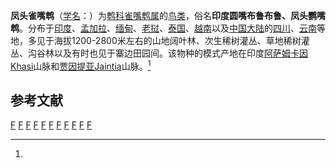 {{Speciesbox
| genus = Spizixos
| species = canifrons
| status = LC
| status_system = iucn3.1
| status_ref = <ref name=iucn>{{IUCN2008 | assessors = [[BirdLife_International|BirdLife International]] | year = 2008 | id = 147991 | title = Spizixos canifrons | downloaded = 2009-6-1}}</ref>
| authority = (Blyth)<ref name='id2735'>{{cite web| url =http://www.bioinfo.cn/db05/BjdwSpecies.php?action=view&id=2735| title =凤头雀嘴鹎| work =《中国动物物种编目数据库》| publisher =中国科学院微生物研究所| author =中国科学院动物研究所| accessdate =2009-04-04| deadurl =yes| archiveurl =https://web.archive.org/web/20160305051307/http://www.bioinfo.cn/db05/BjdwSpecies.php?action=view&id=2735| archivedate =2016-03-05}}</ref>
}}

'''凤头雀嘴鹎'''（[[学名|学名]]：{{lang|la|''Spizixos canifrons''}}）为[[鹎科|鹎科]][[雀嘴鹎属|雀嘴鹎属]]的[[鸟类|鸟类]]，俗名'''印度圆嘴布鲁布鲁、凤头鹦嘴鹎'''。分布于[[印度|印度]]、[[孟加拉|孟加拉]]、[[缅甸|缅甸]]、[[老挝|老挝]]、[[泰国|泰国]]、[[越南|越南]]以及[[中国大陆|中国大陆]]的[[四川|四川]]、[[云南|云南]]等地，多见于海拔1200-2800米左右的山地阔叶林、次生稀树灌丛、草地稀树灌丛、沟谷林以及有时也见于寨边田园间。该物种的模式产地在印度[[阿萨姆卡因|阿萨姆卡因]]Khasi山脉和[[贾因提亚|贾因提亚]]Jaintia山脉。<ref name='id2735'/>

== 参考文献 ==
{{reflist}}
{{Taxonbar|from=Q2927921}}

[[Category:雀嘴鹎属|F]]
[[Category:云南鸟类|F]]
[[Category:四川动物|F]]
[[Category:贵州动物|F]]
[[Category:越南鸟类|F]]
[[Category:老挝鸟类|F]]
[[Category:泰国鸟类|F]]
[[Category:缅甸鸟类|F]]
[[Category:印度鸟类|F]]
[[Category:孟加拉國動物|F]]
[[Category:不丹動物|F]]

{{雀形目小作品}}